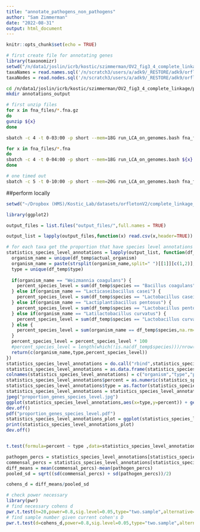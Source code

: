 ```yaml
---
title: "annotate_pathogens_non_pathogens"
author: "Sam Zimmerman"
date: "2022-08-31"
output: html_document
---
```


```r
knitr::opts_chunk$set(echo = TRUE)
```

```r
# first create file for annotating genes
library(taxonomizr)
setwd("/n/data1/joslin/icrb/kostic/szimmerman/OV2_fig3_4_complete_linkage/pathogen_nonpathogen_annotations")
taxaNames = read.names.sql('/n/scratch3/users/a/adk9/_RESTORE/adk9/orfleton/names.dmp','IDtaxa.sql')
taxaNodes = read.nodes.sql('/n/scratch3/users/a/adk9/_RESTORE/adk9/orfleton/nodes.dmp','IDtaxa.sql')

```


```bash
cd /n/data1/joslin/icrb/kostic/szimmerman/OV2_fig3_4_complete_linkage/pathogen_nonpathogen_annotations
mkdir annotations_output

# first unzip files
for x in fna_files/*.fna.gz
do
gunzip ${x}
done

sbatch -c 4 -t 0-03:00 -p short --mem=18G run_LCA_on_genomes.bash fna_files/GCF_000006765.1_ASM676v1_genomic.fna annotations_output 4

for x in fna_files/*.fna
do
sbatch -c 4 -t 0-04:00 -p short --mem=18G run_LCA_on_genomes.bash ${x} annotations_output 4
done

# one timed out 
sbatch -c 5 -t 0-10:00 -p short --mem=20G run_LCA_on_genomes.bash fna_files/GCF_000277125.1_ASM27712v1_genomic.fna annotations_output 5

```

##perform locally

```r
setwd("~/Dropbox (HMS)/Kostic_Lab/datasets/orfletonV2/complete_linkage_analysis/pathogen_nonpathogen_annotations/")

library(ggplot2)

output_files = list.files("output_files/",full.names = TRUE)

output_list = lapply(output_files,function(x) read.csv(x,header=TRUE))

# for each taxa get the proportion that have species level annotations
statistics_species_level_annotations = lapply(output_list, function(df_temp) {
  organism_name = unique(df_temp$actual_organism)
  organism_name = paste(strsplit(organism_name,split=" ")[[1]][c(1,2)],collapse = " ")
  type = unique(df_temp$type)
  
  if(organism_name == "Weizmannia coagulans") {
    percent_species_level = sum(df_temp$species == "Bacillus coagulans",na.rm=TRUE)/nrow(df_temp)  
  } else if(organism_name == "Lacticaseibacillus casei") {
    percent_species_level = sum(df_temp$species == "Lactobacillus casei",na.rm=TRUE)/nrow(df_temp)
  } else if(organism_name == "Lactiplantibacillus pentosus") {
    percent_species_level = sum(df_temp$species == "Lactobacillus pentosus",na.rm=TRUE)/nrow(df_temp)
  } else if(organism_name == "Latilactobacillus curvatus") {
    percent_species_level = sum(df_temp$species == "Lactobacillus curvatus",na.rm=TRUE)/nrow(df_temp)
  } else {
    percent_species_level = sum(organism_name == df_temp$species,na.rm=TRUE)/nrow(df_temp)
  }
  percent_species_level = percent_species_level * 100
  #percent_species_level = length(which(!is.na(df_temp$species)))/nrow(df_temp)
  return(c(organism_name,type,percent_species_level))
})
statistics_species_level_annotations = do.call("rbind",statistics_species_level_annotations)
statistics_species_level_annotations = as.data.frame(statistics_species_level_annotations)
colnames(statistics_species_level_annotations) = c("organism","type","percent")
statistics_species_level_annotations$percent = as.numeric(statistics_species_level_annotations$percent)
statistics_species_level_annotations$type = as.factor(statistics_species_level_annotations$type)
statistics_species_level_annotations = statistics_species_level_annotations[order(statistics_species_level_annotations$percent),]
jpeg("proportion_genes_species_level.jpg")
ggplot(statistics_species_level_annotations,aes(x=type,y=percent)) + geom_boxplot(outlier.shape = NA) + geom_jitter() + ylab("Percent of genes with species level annotations") + theme_classic()
dev.off()
pdf("proportion_genes_species_level.pdf")
statistics_species_level_annotations_plot = ggplot(statistics_species_level_annotations,aes(x=type,y=percent)) + geom_boxplot(outlier.shape = NA) + geom_jitter() + ylab("Percent of genes with species level annotations") + theme_classic()
print(statistics_species_level_annotations_plot)
dev.off()


t.test(formula=percent ~ type ,data=statistics_species_level_annotations,alternative="two.sided")

pathogen_percs = statistics_species_level_annotations[statistics_species_level_annotations$type=="pathogen","percent"]
commensal_percs = statistics_species_level_annotations[statistics_species_level_annotations$type=="non-pathogenic","percent"]
diff_means = mean(commensal_percs)-mean(pathogen_percs)
pooled_sd = sqrt((sd(commensal_percs) + sd(pathogen_percs))/2)

cohens_d = diff_means/pooled_sd

# check power necessary 
library(pwr)
# find necessary cohens d
pwr.t.test(n=20,power=0.8,sig.level=0.05,type="two.sample",alternative="two.sided") # d = 0.9091587
# find sample number given current cohen's D
pwr.t.test(d=cohens_d,power=0.8,sig.level=0.05,type="two.sample",alternative="two.sided") # n = 70.85757

```

